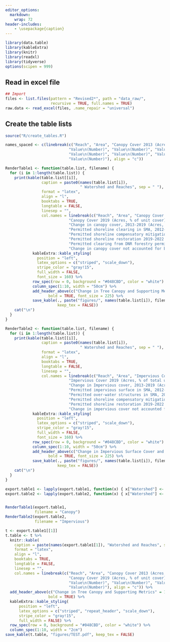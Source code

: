 ---
editor_options:
  markdown:
    wrap: 72
header-includes:
    - \usepackage{caption}
---

```{r import_packages, include=FALSE}
library(data.table)
library(kableExtra)
library(knitr)
library(readxl)
library(tidyverse)
options(scipen = 999)
```

## Read in excel file

```{r read_data}
## Import
files <- list.files(pattern = "Revised2*", path = "data_raw/", 
                    recursive = TRUE, full.names = TRUE)
raw.data <- read_excel(files, .name_repair = "universal")
```

## Create the table lists

```{r create_tables}
source("R/create_tables.R")

```

```{r}
names_spaced <- c(linebreak(c("Reach", "Area", "Canopy Cover 2013 (Acres, % of unit cover)",
                            "Value\n(Number)", "Value\n(Number)", "Value\n(Number)",
                            "Value\n(Number)", "Value\n(Number)", "Value\n(Number)",
                            "Value\n(Number)"), align = "c"))
```



```{r render_table1}

RenderTable1 <- function(table.list, filename) {
  for (i in 1:length(table.list)) {
    print(kable(table.list[[i]],
                caption = paste0(names(table.list[i]),
                                 " Watershed and Reaches", sep = " "),
                format = "latex",
                align = "l",
                booktabs = TRUE,
                longtable = FALSE,
                linesep = "",
                col.names = linebreak(c("Reach", "Area", "Canopy Cover 2013 (Acres, % of unit cover)",
                            "Canopy Cover 2019 (Acres, % of unit cover)", 
                            "Change in canopy cover, 2013-2019 (Acres, % of unit cover) ",
                            "Permitted shoreline clearing in SMA, 2012-2022 (Acres)",
                            "Permitted shoreline compensatory mitigation 2012-2022 (Acres, % of change)",
                            "Permitted shoreline restoration 2019-2022 (Acres, % of change)", 
                            "Permitted clearing from DNR forestry permits, 2013-2021 (Acres)",
                            "Change in canopy cover not accounted for by issued SMA permits and/or DNR clearing (Acres, % of change)"), align = "c")) %>%
            kableExtra::kable_styling(
              position = "left",
              latex_options = c("striped", "scale_down"),
              stripe_color = "gray!15",
              full_width = FALSE,
              font_size = 160) %>%
            row_spec(row = 0, background = "#048CBD", color = "white") %>%
            column_spec(1:10, width = "50cm") %>%
            add_header_above(c("Change in Tree Canopy and Supporting Metrics" = 10),
                   bold = TRUE, font_size = 225) %>%
            save_kable(., paste("figures/", names(table.list[i]), filename, ".pdf", sep = " "), 
                       keep_tex = FALSE)) 
    cat("\n")
  }
}

```


```{r render_tables_function}

RenderTable2 <- function(table.list, filename) {
  for (i in 1:length(table.list)) {
    print(kable(table.list[[i]],
                caption = paste0(names(table.list[i]),
                                 " Watershed and Reaches", sep = " "),
                format = "latex",
                align = "l",
                booktabs = TRUE,
                longtable = FALSE,
                linesep = "",
                col.names = linebreak(c("Reach", "Area", "Impervious Cover 2013 (Acres, % of total unit)",
                            "Impervious Cover 2019 (Acres, % of total unit)", 
                            "Change in Impervious cover, 2013-2019 (Acres, % of unit cover)",
                            "Permitted impervious surface in SMA, 2012-2022 (Acres)",
                            "Permitted over-water structures in SMA, 2012-2022 (Acres) ",
                            "Permitted shoreline compensatory mitigation 2012-2022 (Acres, % of change)", 
                            "Permitted shoreline restoration 2019-2022 (Acres, % of change)",
                            "Change in impervious cover not accounted for by issued SMA permits (Acres, % of change)"), align = "c")) %>%
            kableExtra::kable_styling(
              position = "left",
              latex_options = c("striped", "scale_down"),
              stripe_color = "gray!15",
              full_width = FALSE,
              font_size = 160) %>%
            row_spec(row = 0, background = "#048CBD", color = "white") %>%
            column_spec(1:10, width = "50cm") %>%
            add_header_above(c("Change in Impervious Surface Cover and Supporting Metrics" = 10),
                   bold = TRUE, font_size = 225) %>%
            save_kable(., paste("figures/", names(table.list[i]), filename, ".pdf", sep = ""), 
                       keep_tex = FALSE)) 
    cat("\n")
  }
}

```


\captionsetup[table]{labelformat=empty}
```{r render_table2}
export.table1 <- lapply(export.table1, function(x) { x["Watershed"] <- NULL; x })
export.table2 <- lapply(export.table2, function(x) { x["Watershed"] <- NULL; x })


RenderTable1(export.table1, 
             filename = "Canopy")
RenderTable2(export.table2,
             filename = "Impervious")
```

```{r}

t <- export.table1[[1]]
t.table <- t %>%
  knitr::kable(
    caption = paste(names(export.table1[1]), "Watershed and Reaches", sep = " "),
    format = "latex",
    align = "l",
    booktabs = TRUE,
    longtable = FALSE,
    linesep = "",
    col.names = linebreak(c("Reach", "Area", "Canopy Cover 2013 (Acres, % of unit cover)",
                            "Canopy Cover 2019 (Acres, % of unit cover)", "Value\n(Number)", "Value\n(Number)",
                            "Value\n(Number)", "Value\n(Number)", "Value\n(Number)",
                            "Value\n(Number)"), align = "c")) %>%
  add_header_above(c("Change in Tree Canopy and Supporting Metrics" = 10),
                   bold = TRUE) %>%
  kableExtra::kable_styling(
      position = "left",
      latex_options = c("striped", "repeat_header", "scale_down"),
      stripe_color = "gray!15",
      full_width = FALSE) %>%
  row_spec(row = 0, background = "#048CBD", color = "white") %>%
  column_spec(1:10, width = "2cm")
save_kable(t.table, "figures/TEST.pdf", keep_tex = FALSE)

```